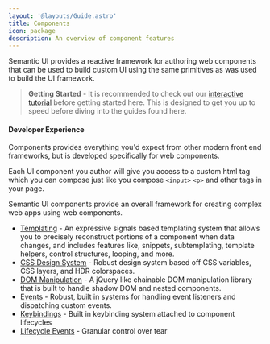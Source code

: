 ```yaml
---
layout: '@layouts/Guide.astro'
title: Components
icon: package
description: An overview of component features
---
```



Semantic UI provides a reactive framework for authoring web components that can be used to build custom UI using the same primitives as was used to build the UI framework.

> **Getting Started** - It is recommended to check out our [interactive tutorial](/tutorial) before getting started here. This is designed to get you up to speed before diving into the guides found here.

#### Developer Experience

Components provides everything you'd expect from other modern front end frameworks, but is developed specifically for web components.

Each UI component you author will give you access to a custom html tag which you can compose just like you compose `<input>` `<p>` and other tags in your page.

Semantic UI components provide an overall framework for creating complex web apps using web components.

* [Templating](/templating/) - An expressive signals based templating system that allows you to precisely reconstruct portions of a component when data changes, and includes features like, snippets, subtemplating, template helpers, control structures, looping, and more.
* [CSS Design System](/components/styling) - Robust design system based off CSS variables, CSS layers, and HDR colorspaces.
* [DOM Manipulation](/components/dom) - A jQuery like chainable DOM manipulation library that is built to handle shadow DOM and nested components.
* [Events](/components/events) - Robust, built in systems for handling event listeners and dispatching custom events.
* [Keybindings](/components/keys) - Built in keybinding system attached to component lifecycles
* [Lifecycle Events](/components/lifecycle) - Granular control over tear


<PlaygroundExample id="minimal" height="480"></PlaygroundExample>
